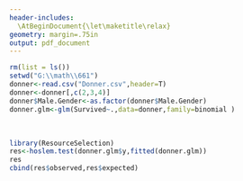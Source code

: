 ```yaml
---
header-includes:
  \AtBeginDocument{\let\maketitle\relax}
geometry: margin=.75in
output: pdf_document
---
```



```r
rm(list = ls())
setwd("G:\\math\\661")
donner<-read.csv("Donner.csv",header=T)
donner<-donner[,c(2,3,4)]
donner$Male.Gender<-as.factor(donner$Male.Gender)
donner.glm<-glm(Survived~.,data=donner,family=binomial )

```

\begin{itemize}
\item[ ] 
\item[ ]  \begin{itemize}
\item[(e)]  Assess the model goodness-of-fit. 

\ 

\begin{itemize}
\item[] We conduct the Hosmer-Lemeshow goodness of fit test to assess the model goodness-of-fit. We test $H_0$: the current model fits well.


\end{itemize}


\end{itemize}
\end{itemize}


 \ 
 
```r
library(ResourceSelection)
res<-hoslem.test(donner.glm$y,fitted(donner.glm))
res
cbind(res$observed,res$expected)
```

\ 

\begin{itemize}
\item[ ]   
\ 

\begin{itemize}
\item[] This $p$-value of $0.1134$ is non-significant at the $0.05$ level so there should be no evidence that the model is fitting poorly. However, because the $p$-value is near the threshold there may be evidence that the model is not a great fit. With caution, we declare the model does appear adequate for these data.



\end{itemize}

 \end{itemize}

